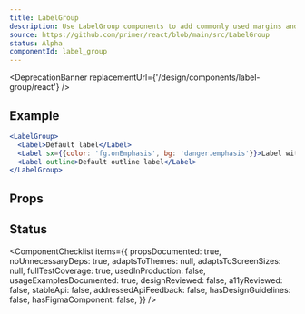 ```yaml
---
title: LabelGroup
description: Use LabelGroup components to add commonly used margins and other layout constraints to groups of Labels
source: https://github.com/primer/react/blob/main/src/LabelGroup
status: Alpha
componentId: label_group
---
```



<DeprecationBanner replacementUrl={'/design/components/label-group/react'} />

## Example

```jsx live
<LabelGroup>
  <Label>Default label</Label>
  <Label sx={{color: 'fg.onEmphasis', bg: 'danger.emphasis'}}>Label with background indicating a closed PR state</Label>
  <Label outline>Default outline label</Label>
</LabelGroup>
```

## Props

<ComponentProps data={data} />

## Status

<ComponentChecklist
  items={{
    propsDocumented: true,
    noUnnecessaryDeps: true,
    adaptsToThemes: null,
    adaptsToScreenSizes: null,
    fullTestCoverage: true,
    usedInProduction: false,
    usageExamplesDocumented: true,
    designReviewed: false,
    a11yReviewed: false,
    stableApi: false,
    addressedApiFeedback: false,
    hasDesignGuidelines: false,
    hasFigmaComponent: false,
  }}
/>
